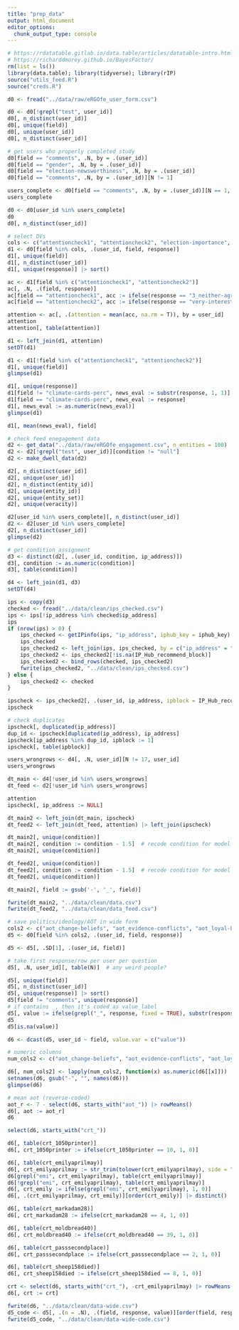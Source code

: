 ```yaml
---
title: "prep_data"
output: html_document
editor_options: 
  chunk_output_type: console
---
```


```r
# https://rdatatable.gitlab.io/data.table/articles/datatable-intro.html
# https://richarddmorey.github.io/BayesFactor/
rm(list = ls())
library(data.table); library(tidyverse); library(rIP)
source("utils_feed.R")
source("creds.R")
```


```r
d0 <- fread("../data/raw/eRGOfe_user_form.csv")
```


```r
d0 <- d0[!grepl("test", user_id)]
d0[, n_distinct(user_id)]
d0[, unique(field)]
d0[, unique(user_id)]
d0[, n_distinct(user_id)]
```


```r
# get users who properly completed study
d0[field == "comments", .N, by = .(user_id)]
d0[field == "gender", .N, by = .(user_id)]
d0[field == "election-newsworthiness", .N, by = .(user_id)]
d0[field == "comments", .N, by = .(user_id)][N != 1]

users_complete <- d0[field == "comments", .N, by = .(user_id)][N == 1, user_id]
users_complete

d0 <- d0[user_id %in% users_complete]
d0
d0[, n_distinct(user_id)]


```


```r
# select DVs
cols <- c("attentioncheck1", "attentioncheck2", "election-importance", "election-newsworthiness", "johnny-importance", "johnny-newsworthiness", "climate-importance", "climate-newsworthiness", "election-exposure-frequency", "johnny-exposure-frequency", "climate-exposure-frequency", "election-desired-frequency", "johnny-desired-frequency", "climate-desired-frequency", "climate-concern", "climate-hope", "climate-human-activity", "climate-problem", "climate-cards-perc")
d1 <- d0[field %in% cols, .(user_id, field, response)]
d1[, unique(field)]
d1[, n_distinct(user_id)]
d1[, unique(response)] |> sort()
```


```r
ac <- d1[field %in% c("attentioncheck1", "attentioncheck2")]
ac[, .N, .(field, response)]
ac[field == "attentioncheck1", acc := ifelse(response == "3_neither-agree-nor-disagree", 1, 0)]
ac[field == "attentioncheck2", acc := ifelse(response == "very-interested;extremely-interested", 1, 0)]

attention <- ac[, .(attention = mean(acc, na.rm = T)), by = user_id]
attention
attention[, table(attention)]

d1 <- left_join(d1, attention)
setDT(d1)
```


```r
d1 <- d1[!field %in% c("attentioncheck1", "attentioncheck2")]
d1[, unique(field)]
glimpse(d1)

d1[, unique(response)]
d1[field != "climate-cards-perc", news_eval := substr(response, 1, 1)]
d1[field == "climate-cards-perc", news_eval := response]
d1[, news_eval := as.numeric(news_eval)]
glimpse(d1)

d1[, mean(news_eval), field]
```


```r
# check feed enegagement data
d2 <- get_data("../data/raw/eRGOfe_engagement.csv", n_entities = 100)
d2 <- d2[!grepl("test", user_id)][condition != "null"]
d2 <- make_dwell_data(d2)

d2[, n_distinct(user_id)]
d2[, unique(user_id)]
d2[, n_distinct(entity_id)]
d2[, unique(entity_id)]
d2[, unique(entity_set)]
d2[, unique(veracity)]

d2[user_id %in% users_complete][, n_distinct(user_id)]
d2 <- d2[user_id %in% users_complete]
d2[, n_distinct(user_id)]
glimpse(d2)

# get condition assignment
d3 <- distinct(d2[, .(user_id, condition, ip_address)])
d3[, condition := as.numeric(condition)]
d3[, table(condition)]

d4 <- left_join(d1, d3)
setDT(d4)
```


```r
ips <- copy(d3)
checked <- fread("../data/clean/ips_checked.csv")
ips <- ips[!ip_address %in% checked$ip_address]
ips
if (nrow(ips) > 0) {
    ips_checked <- getIPinfo(ips, "ip_address", iphub_key = iphub_key)
    ips_checked
    ips_checked2 <- left_join(ips, ips_checked, by = c("ip_address" = "IPAddress"))
    ips_checked2 <- ips_checked2[!is.na(IP_Hub_recommend_block)]
    ips_checked2 <- bind_rows(checked, ips_checked2)
    fwrite(ips_checked2, "../data/clean/ips_checked.csv")
} else {
    ips_checked2 <- checked
}
```


```r
ipscheck <- ips_checked2[, .(user_id, ip_address, ipblock = IP_Hub_recommend_block)]
ipscheck

# check duplicates
ipscheck[, duplicated(ip_address)]
dup_id <- ipscheck[duplicated(ip_address), ip_address]
ipscheck[ip_address %in% dup_id, ipblock := 1]
ipscheck[, table(ipblock)]
```


```r
users_wrongrows <- d4[, .N, user_id][N != 17, user_id]
users_wrongrows

dt_main <- d4[!user_id %in% users_wrongrows]
dt_feed <- d2[!user_id %in% users_wrongrows]
```


```r
attention
ipscheck[, ip_address := NULL]

dt_main2 <- left_join(dt_main, ipscheck)
dt_feed2 <- left_join(dt_feed, attention) |> left_join(ipscheck)

dt_main2[, unique(condition)]
dt_main2[, condition := condition - 1.5]  # recode condition for model fitting
dt_main2[, unique(condition)]

dt_feed2[, unique(condition)]
dt_feed2[, condition := condition - 1.5]  # recode condition for model fitting
dt_feed2[, unique(condition)]
```


```r
dt_main2[, field := gsub('-', '_', field)]
```


```r
fwrite(dt_main2, "../data/clean/data.csv")
fwrite(dt_feed2, "../data/clean/data_feed.csv")
```



```r
# save politics/ideology/AOT in wide form
cols2 <- c("aot_change-beliefs", "aot_evidence-conflicts", "aot_loyal-beliefs", "aot_maintain-beliefs", "aot_regardless-topic", "aot_true-important", "economicissuespref", "politicalposition", "politicalpref", "socialissuespref", "social-media_accuracy-importance", "social-media_followers", "social-media_following", "social-media_share-politics", "social-media_use-freq", "crt_10-50-printer", "crt_emily-april-may", "crt_mark-adam-28", "crt_mold-bread-40", "crt_pass-second-place", "crt_sheep-15-8-died", "ses_education-level", "ses_education-years", "ses_income", "ses_ladder","age", "covidvaccine", "ethnicity", "gender", "comments", "random", "study-duration")
d5 <- d0[field %in% cols2, .(user_id, field, response)]

d5 <- d5[, .SD[1], .(user_id, field)] 

# take first response/row per user per question
d5[, .N, user_id][, table(N)]  # any weird people? 

d5[, unique(field)]
d5[, n_distinct(user_id)]
d5[, unique(response)] |> sort()
d5[field != "comments", unique(response)]
# if contains _, then it's coded as value_label
d5[, value := ifelse(grepl("_", response, fixed = TRUE), substr(response, 1, 1), response)]
d5
d5[is.na(value)]

d6 <- dcast(d5, user_id ~ field, value.var = c("value"))

# numeric columns
num_cols2 <- c("aot_change-beliefs", "aot_evidence-conflicts", "aot_loyal-beliefs", "aot_maintain-beliefs", "aot_regardless-topic", "aot_true-important", "economicissuespref", "politicalposition", "politicalpref", "socialissuespref", "social-media_accuracy-importance", "social-media_followers", "social-media_following", "social-media_share-politics", "social-media_use-freq", "crt_10-50-printer", "crt_mark-adam-28", "crt_mold-bread-40", "crt_pass-second-place", "crt_sheep-15-8-died", "ses_education-level", "ses_education-years", "ses_income", "ses_ladder","age", "covidvaccine", "study-duration")

d6[, num_cols2] <- lapply(num_cols2, function(x) as.numeric(d6[[x]]))
setnames(d6, gsub("-", "", names(d6)))
glimpse(d6)

# mean aot (reverse-coded)
aot_r <- 7 - select(d6, starts_with("aot_")) |> rowMeans()
d6[, aot := aot_r]
d6
```


```r
select(d6, starts_with("crt_"))

d6[, table(crt_1050printer)]
d6[, crt_1050printer := ifelse(crt_1050printer == 10, 1, 0)]

d6[, table(crt_emilyaprilmay)]
d6[, crt_emilyaprilmay := str_trim(tolower(crt_emilyaprilmay), side = "both")]
d6[grepl("emi", crt_emilyaprilmay), table(crt_emilyaprilmay)]
d6[!grepl("emi", crt_emilyaprilmay), table(crt_emilyaprilmay)]
d6[, crt_emily := ifelse(grepl("emi", crt_emilyaprilmay), 1, 0)]
d6[, .(crt_emilyaprilmay, crt_emily)][order(crt_emily)] |> distinct()

d6[, table(crt_markadam28)]
d6[, crt_markadam28 := ifelse(crt_markadam28 == 4, 1, 0)]

d6[, table(crt_moldbread40)]
d6[, crt_moldbread40 := ifelse(crt_moldbread40 == 39, 1, 0)]

d6[, table(crt_passsecondplace)]
d6[, crt_passsecondplace := ifelse(crt_passsecondplace == 2, 1, 0)]

d6[, table(crt_sheep158died)]
d6[, crt_sheep158died := ifelse(crt_sheep158died == 8, 1, 0)]

crt <- select(d6, starts_with("crt_"), -crt_emilyaprilmay) |> rowMeans()
d6[, crt := crt]
```


```r
fwrite(d6, "../data/clean/data-wide.csv")
d5_code <- d5[, .(n = .N), .(field, response, value)][order(field, response)]
fwrite(d5_code, "../data/clean/data-wide-code.csv")
```

